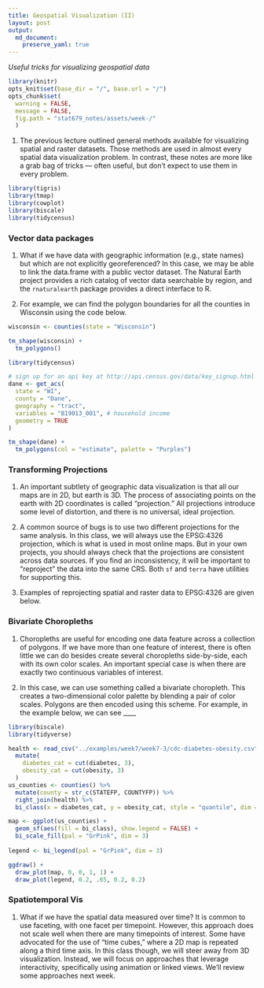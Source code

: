 ```yaml
---
title: Geospatial Visualization (II)
layout: post
output: 
  md_document:
    preserve_yaml: true
---
```


_Useful tricks for visualizing geospatial data_

```r
library(knitr)
opts_knit$set(base_dir = "/", base.url = "/")
opts_chunk$set(
  warning = FALSE, 
  message = FALSE,
  fig.path = "stat679_notes/assets/week-/"
  )
```

1. The previous lecture outlined general methods available for visualizing
spatial and raster datasets. Those methods are used in almost every spatial data
visualization problem. In contrast, these notes are more like a grab bag of
tricks — often useful, but don’t expect to use them in every problem.

```r
library(tigris)
library(tmap)
library(cowplot)
library(biscale)
library(tidycensus)
```

### Vector data packages

1. What if we have data with geographic information (e.g., state names) but
which are not explicitly georeferenced? In this case, we may be able to link the
data.frame with a public vector dataset. The Natural Earth project provides a
rich catalog of vector data searchable by region, and the `rnaturalearth`
package provides a direct interface to R.

1. For example, we can find the polygon boundaries for all the counties in
Wisconsin using the code below.

```r
wisconsin <- counties(state = "Wisconsin")

tm_shape(wisconsin) +
  tm_polygons()
```

```r
library(tidycensus)

# sign up for an api key at http://api.census.gov/data/key_signup.html
dane <- get_acs(
  state = "WI",
  county = "Dane",
  geography = "tract",
  variables = "B19013_001", # household income
  geometry = TRUE
)

tm_shape(dane) +
  tm_polygons(col = "estimate", palette = "Purples")
```

### Transforming Projections

1. An important subtlety of geographic data visualization is that all our maps
are in 2D, but earth is 3D. The process of associating points on the earth with
2D coordinates is called “projection.” All projections introduce some level of
distortion, and there is no universal, ideal projection.

1. A common source of bugs is to use two different projections for the same
analysis. In this class, we will always use the EPSG:4326 projection, which is
what is used in most online maps. But in your own projects, you should always
check that the projections are consistent across data sources. If you find an
inconsistency, it will be important to “reproject” the data into the same CRS.
Both `sf` and `terra` have utilities for supporting this.

1. Examples of reprojecting spatial and raster data to EPSG:4326 are given below.

### Bivariate Choropleths

1.  Choropleths are useful for encoding one data feature across a collection of
polygons. If we have more than one feature of interest, there is often little we
can do besides create several choropleths side-by-side, each with its own color
scales. An important special case is when there are exactly two continuous
variables of interest.

1. In this case, we can use something called a bivariate choropleth. This
creates a two-dimensional color palette by blending a pair of color scales.
Polygons are then encoded using this scheme. For example, in the example below,
we can see ____

```r
library(biscale)
library(tidyverse)

health <- read_csv("../examples/week7/week7-3/cdc-diabetes-obesity.csv", na = "No Data") %>%
  mutate(
    diabetes_cat = cut(diabetes, 3),
    obesity_cat = cut(obesity, 3)
  )
us_counties <- counties() %>%
  mutate(county = str_c(STATEFP, COUNTYFP)) %>%
  right_join(health) %>%
  bi_class(x = diabetes_cat, y = obesity_cat, style = "quantile", dim = 3)
```


```r
map <- ggplot(us_counties) +
  geom_sf(aes(fill = bi_class), show.legend = FALSE) +
  bi_scale_fill(pal = "GrPink", dim = 3) 
  
legend <- bi_legend(pal = "GrPink", dim = 3)

ggdraw() +
  draw_plot(map, 0, 0, 1, 1) +
  draw_plot(legend, 0.2, .65, 0.2, 0.2)
```


### Spatiotemporal Vis

1. What if we have the spatial data measured over time? It is common to use
faceting, with one facet per timepoint. However, this approach does not scale
well when there are many timepoints of interest. Some have advocated for the use
of “time cubes,” where a 2D map is repeated along a third time axis. In this
class though, we will steer away from 3D visualization. Instead, we will focus
on approaches that leverage interactivity, specifically using animation or
linked views. We’ll review some approaches next week.

